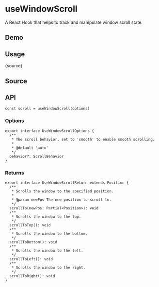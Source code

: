 # useWindowScroll


<HooksType category="Browser" />

A React Hook that helps to track and manipulate window scroll state.

## Demo


<App />

## Usage


<RawCode>{source}</RawCode>

## Source


<Source />

## API

```tsx
const scroll = useWindowScroll(options)
```

### Options

```tsx
export interface UseWindowScrollOptions {
  /**
   * The scroll behavior, set to 'smooth' to enable smooth scrolling.
   *
   * @default 'auto'
   */
  behavior?: ScrollBehavior
}
```

### Returns

```tsx
export interface UseWindowScrollReturn extends Position {
  /**
   * Scrolls the window to the specified position.
   *
   * @param newPos The new position to scroll to.
   */
  scrollTo(newPos: Partial<Position>): void
  /**
   * Scrolls the window to the top.
   */
  scrollToTop(): void
  /**
   * Scrolls the window to the bottom.
   */
  scrollToBottom(): void
  /**
   * Scrolls the window to the left.
   */
  scrollToLeft(): void
  /**
   * Scrolls the window to the right.
   */
  scrollToRight(): void
}
```
